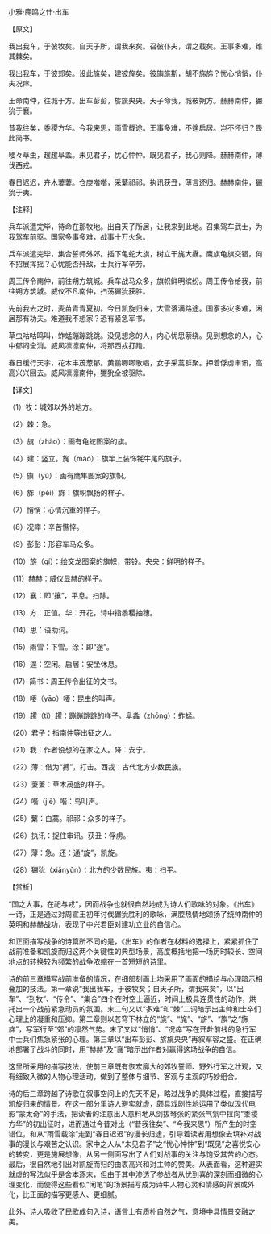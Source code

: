 

小雅·鹿鸣之什·出车

【原文】

我出我车，于彼牧矣。自天子所，谓我来矣。召彼仆夫，谓之载矣。王事多难，维其棘矣。

我出我车，于彼郊矣。设此旐矣，建彼旄矣。彼旟旐斯，胡不旆旆？忧心悄悄，仆夫况瘁。

王命南仲，往城于方。出车彭彭，旂旐央央。天子命我，城彼朔方。赫赫南仲，玁狁于襄。

昔我往矣，黍稷方华。今我来思，雨雪载途。王事多难，不遑启居。岂不怀归？畏此简书。

喓々草虫，趯趯阜螽。未见君子，忧心忡忡。既见君子，我心则降。赫赫南仲，薄伐西戎。

春日迟迟，卉木萋萋。仓庚喈喈，采蘩祁祁。执讯获丑，薄言还归。赫赫南仲，玁狁于夷。

【注释】

兵车派遣完毕，待命在那牧地。出自天子所居，让我来到此地。召集驾车武士，为我驾车前驱。国家多事多难，战事十万火急。

兵车派遣完毕，集合誓师外郊。插下龟蛇大旗，树立干旄大纛。鹰旗龟旗交错，何不招展挥摇？心忧能否歼敌，士兵行军辛劳。

周王传令南仲，前往朔方筑城。兵车战马众多，旗帜鲜明缤纷。周王传令给我，前往朔方筑城。威仪不凡南仲，扫荡玁狁获胜。

先前我去之时，麦苗青青夏初。今日凯旋归来，大雪落满路途。国家多灾多难，闲居那有功夫。难道我不想家？恐有紧急军书。

草虫咕咕鸣叫，蚱蜢蹦蹦跳跳。没见想念的人，内心忧思萦绕。见到想念的人，心中郁闷全消。威风凛凛南仲，将那西戎打跑。

春日缓行天宇，花木丰茂葱郁。黄鹂唧唧歌唱，女子采蒿群聚。押着俘虏审讯，高高兴兴回去。威风凛凛南仲，玁狁全被驱除。

【译文】

（1）牧：城郊以外的地方。

（2）棘：急。

（3）旐（zhào）：画有龟蛇图案的旗。

（4）建：竖立。旄（máo）：旗竿上装饰牦牛尾的旗子。

（5）旟（yǔ）：画有鹰隼图案的旗帜。

（6）旆（pèi）旆：旗帜飘扬的样子。

（7）悄悄：心情沉重的样子。

（8）况瘁：辛苦憔悴。

（9）彭彭：形容车马众多。

（10）旂（qí）：绘交龙图案的旗帜，带铃。央央：鲜明的样子。

（11）赫赫：威仪显赫的样子。

（12）襄：即“攘”，平息。扫除。

（13）方：正值。华：开花，诗中指黍稷抽穗。

（14）思：语助词。

（15）雨雪：下雪。涂：即“途”。

（16）遑：空闲。启居：安坐休息。

（17）简书：周王传令出征的文书。

（18）喓（yāo）喓：昆虫的叫声。

（19）趯（tì）趯：蹦蹦跳跳的样子。阜螽（zhōnɡ）：蚱蜢。

（20）君子：指南仲等出征之人。

（21）我：作者设想的在家之人。降：安宁。

（22）薄：借为“搏”，打击。西戎：古代北方少数民族。

（23）萋萋：草木茂盛的样子。

（24）喈（jiē）喈：鸟叫声。

（25）蘩：白蒿。祁祁：众多的样子。

（26）执讯：捉住审讯。获丑：俘虏。

（27）薄：急。还：通“旋”，凯旋。

（28）玁狁（xiǎnyǔn）：北方的少数民族。夷：扫平。

【赏析】

“国之大事，在祀与戎”，因而战争也就很自然地成为诗人们歌咏的对象。《出车》一诗，正是通过对周宣王初年讨伐玁狁胜利的歌咏，满腔热情地颂扬了统帅南仲的英明和赫赫战功，表现了中兴君臣对建功立业的自信心。

和正面描写战争的诗篇所不同的是，《出车》的作者在材料的选择上，紧紧抓住了战前准备和凯旋而归这两个关键性的典型场景，高度概括地把一场历时较长、空间地点的转换较为频繁的战争浓缩在一首短短的诗里。

诗的前三章描写战前准备的情况，在细部刻画上均采用了画面的描绘与心理暗示相叠加的技法。第一章说“我出我车，于彼牧矣；自天子所，谓我来矣”，以“出车”、“到牧”、“传令”、“集合”四个在时空上逼近，时间上极具连贯性的动作，烘托出一个战前紧急动员的氛围。末二句又以“多难”和“棘”二词暗示出主帅和士卒们心理上的凝重和压抑。第二章则以苍穹下林立的“旐”、“旄”、“旂”、“旟”之“旆旆”，写军行至“郊”的凛然气势。末了又以“悄悄”、“况瘁”写在开赴前线的急行军中士兵们焦急紧张的心理。第三章以“出车彭彭、旂旐央央”再叙军容之盛。在正确地部署了战斗的同时，用“赫赫”及“襄”暗示出作者对赢得这场战争的自信。

这里所采用的描写技法，使前三章既有恢宏廓大的郊牧誓师、野外行军之壮观，又有细致入微的人物心理活动，做到了整体与细节、客观与主观的巧妙组合。

诗的后三章跨越了诗歌在叙事空间上的先天不足，略过战争的具体过程，直接描写凯旋归来的情景。在这一部分里诗人避实就虚，颇具戏剧性地运用了类似现代电影“蒙太奇”的手法，把读者的注意出人意料地从剑拔弩张的紧张气氛中拉向“黍稷方华”的初出征时，进而通过今昔对比（“昔我往矣”、“今我来思”）所产生的时空错位，和从“雨雪载涂”走到“春日迟迟”的漫长归途，引导着读者用想像去填补对战事的漫长与艰苦之认识。家中之人从“未见君子”之“忧心忡忡”到“既见”之喜悦安心的转变，更是施展想像，从另一侧面写出了人们对战事的关注与饱受其苦的心态。最后，很自然地引出对凯旋而归的由衷高兴和对主帅的赞美。从表面看，这种避实就虚的写法似乎是舍本逐末，但由于其中渗透了参战者从忧到喜的深刻而细微的心理变化，而使得这些看似“闲笔”的场景描写成为诗中人物心灵和情感的背景或外化，比正面的描写更感人、更细腻。

此外，诗人吸收了民歌成句入诗，语言上有质朴自然之气，意境中具情景交融之美。

